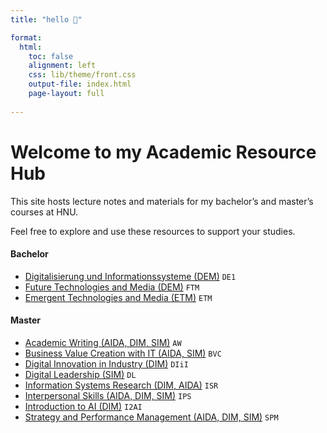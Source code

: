 ```yaml
---
title: "hello 👋"  

format: 
  html:
    toc: false
    alignment: left
    css: lib/theme/front.css
    output-file: index.html
    page-layout: full
    
---
```


# Welcome to my Academic Resource Hub

This site hosts lecture notes and materials for my bachelor's and master's courses at HNU. 

Feel free to explore and use these resources to support your studies.

#### Bachelor

<!-- [`IMUK_1` — Grundzüge Informationsmanagement](lectures/GIM/23ST/admin/) -->
- [Digitalisierung und Informationssysteme (DEM)](lectures/DE1/25WT/admin/) `DE1` 
<!-- - [`IMA_5` — IT as a Service Enabler](lectures/ITSE/24ST/admin/) -->
- [Future Technologies and Media (DEM)](lectures/FTM/25ST/admin/) `FTM`
- [Emergent Technologies and Media (ETM)](lectures/ETM/25WT/admin/) `ETM`


#### Master

<!-- - [`SIM_1` — Technology & Application Management](lectures/TAM/22WT/admin/) -->
- [Academic Writing (AIDA, DIM, SIM)](lectures/AW/25WT/admin/) `AW`
- [Business Value Creation with IT (AIDA, SIM)](lectures/BVC/25ST/admin/) `BVC` 
- [Digital Innovation in Industry (DIM)](lectures/DIiI/25ST/admin/) `DIiI`
- [Digital Leadership (SIM)](lectures/DL/25ST/admin/) `DL ` 
- [Information Systems Research (DIM, AIDA)](lectures/ISR/25WT/admin/) `ISR`
- [Interpersonal Skills (AIDA, DIM, SIM)](lectures/IPS/25WT/admin/) `IPS`
- [Introduction to AI (DIM)](lectures/I2AI/25ST/admin/) `I2AI`  
- [Strategy and Performance Management (AIDA, DIM, SIM)](lectures/SPM/25WT/admin/) `SPM` 


